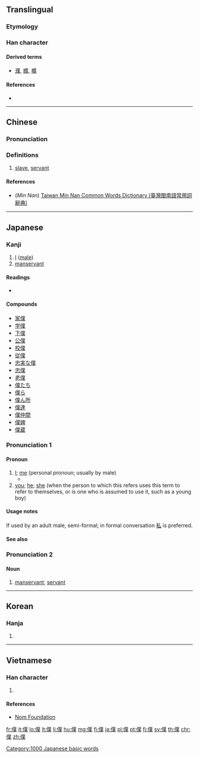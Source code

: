 {{also|仆}}<!-- may be replaced by zh-forms -->
==Translingual==
{{ja-forms|[[僕]]|[[仆]]|[[僕]]}}

===Etymology===
{{Han compound|人|alt1=亻|菐|c1=s|c2=p|t1=man|ls=psc}}

===Han character===
{{Han char|rn=9|rad=人|as=12|sn=14|four=22234|canj=OTCO|ids=⿰亻菐}}

====Derived terms====
* [[濮]], [[纀]], [[襥]]

====References====
* {{Han ref|kx=0116.180|dkj=01094|dj=0247.300|hdz=10218.090|uh=50D5|ud=20693|bh=B9B2|bd=47538}}

----

==Chinese==
{{zh-forms|s=仆}}

===Pronunciation===
{{zh-pron
|m=pú
|c=buk6
|h=pfs=phu̍k
|mn=po̍k
|w=4boq
|mc=y
|oc=y
|ma=
|cat=n
}}

===Definitions===
# [[slave]], [[servant]]
#: {{zh-usex|僕人|servant}}

====References====
* (''Min Nan'') [http://twblg.dict.edu.tw/holodict_new/index.html Taiwan Min Nan Common Words Dictionary (臺灣閩南語常用詞辭典)]

----

==Japanese==

===Kanji===
{{ja-kanji|grade=c|rs=人12}}

# [[I]] ([[male]])
# [[manservant]]

====Readings====
* {{ja-readings|kanon=[[ほく]] (hoku)|goon=[[ぼく]] (boku)|kun=[[しもべ]] (shimobe), [[やつがれ]] (yatsugare)}}

====Compounds====
{{der-top}}
* [[家僕]]
* [[学僕]]
* [[下僕]]
* [[公僕]]
* [[校僕]]
* [[従僕]]
* [[忠実な僕]]
* [[忠僕]]
* [[老僕]]
* [[僕たち]]
* [[僕ら]]
* [[僕ん所]]
* [[僕達]]
* [[僕仲間]]
* [[僕婢]]
* [[僕蔵]]
{{der-bottom}}

===Pronunciation 1===
{{ja-kanjitab|ぼく|yomi=o}}
{{ja-pron|ぼく|acc=a|y=go|acc2=h}}

====Pronoun====
{{ja-pos|pronoun|ぼく|ボク}}

# [[I]]; [[me]] (personal pronoun; usually by male)
#* {{quote-book
|language=Japanese
|location=Tokyo
|publisher=Kodansha
|author={{w|前川たけし|Takeshi Maekawa|lang=ja}}
|title={{w|鉄拳チンミ#.E6.96.B0.E9.89.84.E6.8B.B3.E3.83.81.E3.83.B3.E3.83.9F|{{ruby|{{lang|ja|[新](しん)[鉄](てっ)[拳](けん)チンミ}}}}|lang=ja}}
|trans-title={{w|Ironfist Chinmi#New Ironfist Chinmi|New Ironfist Chinmi}}
|date=August 12 1997
|isbn=4-06-333585-2
|volume=1
|page=32
|chapter={{ruby|{{lang|ja|[未](み)[知](ち)なる[大](だい)[地](ち)への[巻](まき)}}}}
|trans-chapter=The Trek to a Faraway Land
|passage={{ja-usex|'''ぼく'''？'''ぼく'''は南%高%山%大%林%寺からちょっとした用で…|'''^ぼく'''？ '''^ぼく''' は ^なん%こう%-ざん% ^だい%りん%-じ から ちょっとした よう で…|'''Me'''? '''I''' was sent by the Dairin Temple in Mount Nankō…}}}}
# [[you]]; [[he]]; [[she]] (when the person to which this refers uses this term to refer to themselves, or is one who is assumed to use it, such as a young boy)

====Usage notes====
If used by an adult male, semi-formal; in formal conversation [[私]] is preferred.

====See also====
{{Japanese first-person pronouns}}

===Pronunciation 2===
{{ja-kanjitab|yomi=k|しもべ}}
{{ja-pron|acc=h|acc2=3|y=k|しもべ}}

====Noun====
{{ja-noun|しもべ}}

# [[manservant]]; [[servant]]

[[Category:1000 Japanese basic words]]

----

==Korean==

===Hanja===
{{ko-hanja|hangeul=복|mr=pok|y=pok}}

# {{defn|lang=ko|sort=人12}}

----

==Vietnamese==

===Han character===
{{vi-hantu|[[bộc]], [[bọc]]|rs=人12}}

# {{defn|lang=vi|sort=人12}}

====References====
* [http://nomfoundation.org/common/nom_details.php?codepoint=50d5&img=1 Nom Foundation]

[[fr:僕]]
[[it:僕]]
[[lo:僕]]
[[lt:僕]]
[[li:僕]]
[[hu:僕]]
[[mg:僕]]
[[fj:僕]]
[[ja:僕]]
[[pl:僕]]
[[pt:僕]]
[[fi:僕]]
[[sv:僕]]
[[th:僕]]
[[chr:僕]]
[[zh:僕]]